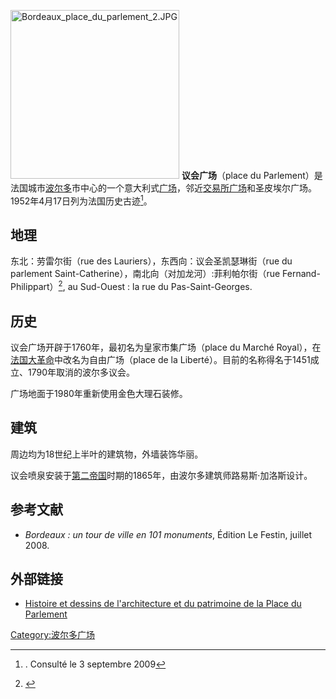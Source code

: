 [[Image:Bordeaux_place_du_parlement_2.JPG|270px]]
'''议会广场'''（place du Parlement）是法国城市[[波尔多|波尔多]]市中心的一个意大利式[[广场|广场]]，邻近[[交易所广场|交易所广场]]和圣皮埃尔广场。1952年4月17日列为法国历史古迹<ref name="MH">{{Mérimée|PA00083284 |Place du Parlement}}. Consulté le 3 septembre 2009</ref>。

==地理==
东北：劳雷尔街（rue des Lauriers），东西向：议会圣凯瑟琳街（rue du parlement Saint-Catherine），南北向（对加龙河）:菲利帕尔街（rue Fernand-Philippart）<ref>{{Cite web |url=http://www.bordeauxphotopassion.fr/bx/07/rues/p.htm#philippart |title=La rue Fernand Philippart |accessdate=2010-01-15 |archive-date=2009-01-04 |archive-url=https://web.archive.org/web/20090104031732/http://www.bordeauxphotopassion.fr/bx/07/rues/p.htm#philippart |dead-url=no }}</ref>, au Sud-Ouest : la rue du Pas-Saint-Georges.
 
==历史== 

议会广场开辟于1760年，最初名为皇家市集广场（place du Marché Royal），在[[法国大革命|法国大革命]]中改名为自由广场（place de la Liberté）。目前的名称得名于1451成立、1790年取消的波尔多议会。 

广场地面于1980年重新使用金色大理石装修。 

==建筑== 
周边均为18世纪上半叶的建筑物，外墙装饰华丽。

议会喷泉安装于[[第二帝国|第二帝国]]时期的1865年，由波尔多建筑师路易斯·加洛斯设计。

==参考文献==
* ''Bordeaux : un tour de ville en 101 monuments'', Édition Le Festin, juillet 2008.
<references />
{{Coord|44|50|26.58|N|0|34|19.27|W}}
==外部链接==
*[http://perso.numericable.fr/dessins-architecture-patrimoine/Place%20Parlement.htm Histoire et dessins de l'architecture et du patrimoine de la Place du Parlement]{{Wayback|url=http://perso.numericable.fr/dessins-architecture-patrimoine/Place%20Parlement.htm |date=20140418034215 }}

{{Portal|法国}}

[[Category:波尔多广场|Category:波尔多广场]]